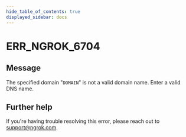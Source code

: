 ```yaml
---
hide_table_of_contents: true
displayed_sidebar: docs
---
```



# ERR_NGROK_6704

## Message

The specified domain "`DOMAIN`" is not a valid domain name. Enter a valid DNS name.

<ErrorDetails error="err_ngrok_6704" />

## Further help

If you're having trouble resolving this error, please reach out to [support@ngrok.com](mailto:support@ngrok.com?subject=Help%20with%20ERR_NGROK_6704).

